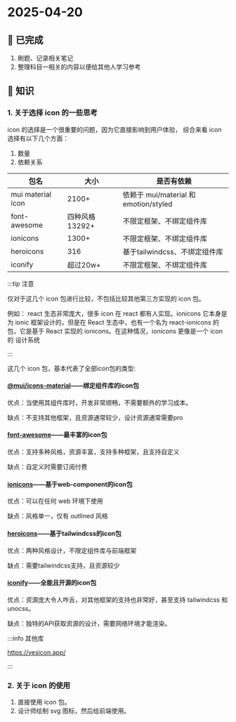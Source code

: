 # 2025-04-20

## 🏁 已完成

1. 刷题、记录相关笔记
2. 整理科目一相关的内容以便给其他人学习参考

## 📖 知识

### 1. 关于选择 icon 的一些思考

icon 的选择是一个很重要的问题，因为它直接影响到用户体验， 综合来看 icon 选择有以下几个方面：

1. 数量
2. 依赖关系

|包名|大小|是否有依赖|
|---|---|---|
|mui material icon|2100+|依赖于 mui/material 和 emotion/styled|
|font-awesome| 四种风格 13292+ |不限定框架、不绑定组件库|
|ionicons| 1300+ |不限定框架、不绑定组件库|
|heroicons| 316 |基于tailwindcss、不绑定组件库|
|iconify| 超过20w+ |不限定框架、不绑定组件库|

:::tip 注意

仅对于这几个 icon 包进行比较，不包括比较其他第三方实现的 icon 包。

例如： react 生态非常庞大，很多 icon 在 react 都有人实现。ionicons 它本身是为 ionic 框架设计的，但是在 React 生态中，也有一个名为 react-ionicons 的包，它是基于 React 实现的 ionicons。在这种情况，ionicons 更像是一个 icon 的 设计系统

:::

这几个 icon 包，基本代表了全部icon包的类型: 

#### [@mui/icons-material](https://mui.com/)——绑定组件库的icon包

优点：当使用其组件库时，开发非常顺畅，不需要额外的学习成本。

缺点：不支持其他框架，且资源通常较少，设计资源通常需要pro

#### [font-awesome](https://fontawesome.com/)——最丰富的icon包

优点：支持多种风格，资源丰富，支持多种框架，且支持自定义

缺点：自定义时需要订阅付费

#### [ionicons](https://ionic.io/ionicons)——基于web-component的icon包

优点：可以在任何 web 环境下使用

缺点：风格单一，仅有 outlined 风格

#### [heroicons](https://heroicons.com/)——基于tailwindcss的icon包

优点：两种风格设计，不限定组件库与前端框架

缺点：需要tailwindcss支持，且资源较少

#### [iconify](https://iconify.design/)——全能且开源的icon包

优点：资源庞大令人咋舌，对其他框架的支持也非常好，甚至支持 tailwindcss 和 unocss。

缺点：独特的API获取资源的设计，需要网络环境才能渲染。

:::info 其他库

https://yesicon.app/   

:::

### 2. 关于 icon 的使用

1. 直接使用 icon 包。
2. 设计师绘制 svg 图标，然后给前端使用。

